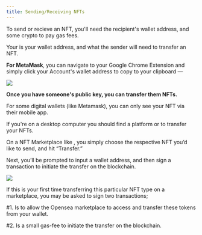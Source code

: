 ```yaml
---
title: Sending/Receiving NFTs
---
```


To send or recieve an NFT, you'll need the recipient's wallet address, and some crypto to pay gas fees.

Your <Nutshell children="public key" glossaryEntry="content/glossary/public_key.mdx" />  is your wallet address, and what the sender will need to transfer an NFT.&#x20;

**For MetaMask**, you can navigate to your Google Chrome Extension and simply click your Account's wallet address to copy to your clipboard —&#x20;

![](/assets/mm-txn-gif-1.gif)

**Once you have someone's public key, you can transfer them NFTs.**

For some digital wallets (like Metamask), you can only see your NFT via their mobile app.

If you're on a desktop computer you should find a <Nutshell children="third-party" glossaryEntry="content/glossary/CH2-third-party-platform.mdx" /> platform or <Nutshell children="marketplace" glossaryEntry="content/glossary/nft_marketplace.mdx" /> to transfer your NFTs.

On a NFT Marketplace like <Nutshell children="Opensea" glossaryEntry="content/glossary/opensea.mdx" />, you simply choose the respective NFT you’d like to send, and hit “Transfer.”

Next, you’ll be prompted to input a wallet address, and then sign a transaction to initiate the transfer on the blockchain.

![](/assets/opensea-transfer.gif)

If this is your first time transferring this particular NFT type on a marketplace, you may be asked to sign two transactions;


\#1. Is to allow the Opensea marketplace to access and transfer these tokens from your wallet.


\#2. Is a small gas-fee to initiate the transfer on the blockchain.
